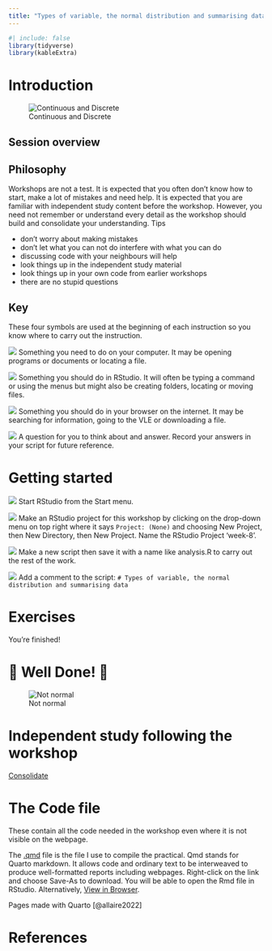 ```yaml
---
title: "Types of variable, the normal distribution and summarising data"
---
```


```r
#| include: false
library(tidyverse)
library(kableExtra)
```

# Introduction

![Continuous and Discrete](images/continuous_discrete-01.png){fig-alt="One the left: Continuous data - measures that can have possible infinite values within its range. A cute chick labelled I am 3.1 inches tall, I weigh 34.16 grams. One the right: Discrete observations can only exist at limited values, often counts. A cute octopus labelled I have 8 legs and 4 spots"}

## Session overview

## Philosophy

Workshops are not a test. It is expected that you often don't know how to start, make a lot of mistakes and need help. It is expected that you are familiar with independent study content before the workshop. However, you need not remember or understand every detail as the workshop should build and consolidate your understanding. Tips

-   don't worry about making mistakes
-   don't let what you can not do interfere with what you can do
-   discussing code with your neighbours will help
-   look things up in the independent study material
-   look things up in your own code from earlier workshops
-   there are no stupid questions

::: callout-note
## Key

These four symbols are used at the beginning of each instruction so you know where to carry out the instruction.

![](images/do_on_your_computer.png) Something you need to do on your computer. It may be opening programs or documents or locating a file.

![](images/do_in_R.png) Something you should do in RStudio. It will often be typing a command or using the menus but might also be creating folders, locating or moving files.

![](images/do_on_internet.png) Something you should do in your browser on the internet. It may be searching for information, going to the VLE or downloading a file.

![](images/answer.png) A question for you to think about and answer. Record your answers in your script for future reference.
:::

# Getting started

![](images/do_on_your_computer.png) Start RStudio from the Start menu.

![](images/do_in_R.png) Make an RStudio project for this workshop by clicking on the drop-down menu on top right where it says `Project: (None)` and choosing New Project, then New Directory, then New Project. Name the RStudio Project 'week-8'.

![](images/do_in_R.png) Make a new script then save it with a name like analysis.R to carry out the rest of the work.

![](images/do_in_R.png) Add a comment to the script: `# Types of variable, the normal distribution and summarising data`

# Exercises

<!-- ## 🐈 Coat colour of cats -->

<!-- ### The goal -->

<!-- We will work with some data on the coat colour of 62 cats. You are going to type data in R, summarise and plot it -->

<!-- The data are as a frequency table: -->

<!-- ```{r} -->

<!-- #| echo: false -->

<!-- coat <- c("black", "white", "tabby", "ginger", "tortoiseshell", "calico") -->

<!-- freq <- c(23, 15, 8, 10, 5, 1) -->

<!-- df <- data.frame(coat, freq) -->

<!-- knitr::kable(df,  -->

<!--              table.attr = "style='width:30%;'", -->

<!--              caption = "Frequency of coat colours in 62 cats", -->

<!--              format = "html", -->

<!--              col.names = c("Coat colour", "No. cats"), -->

<!--              row.names = FALSE) |>   -->

<!--   kable_styling() -->

<!-- ``` -->

<!-- You will create a figure like this: -->

<!-- ```{r} -->

<!-- #| echo: false -->

<!-- coat_data <- data.frame(coat, freq) -->

<!-- ggplot(data = coat_data,  -->

<!--        aes(x = reorder(coat, freq, decreasing = TRUE),  -->

<!--            y = freq)) + -->

<!--   geom_col(colour = "black", fill = "lightblue", width = 1) + -->

<!--   scale_x_discrete(name = "Coat colour", -->

<!--                    expand = c(0, 0)) + -->

<!--   scale_y_continuous(name = "Number of cats", -->

<!--                      expand = c(0, 0), -->

<!--                      limits = c(0, 25)) + -->

<!--   theme_classic() -->

<!-- ``` -->

<!-- ## Creating the data -->

<!-- Start by making a vector called `coat` that holds coat colours -->

<!-- ![](images/do_in_R.png) Write the following in your script: -->

<!-- ```{r} -->

<!-- # coat colours -->

<!-- coat <- c("black", "white", "tabby", "ginger", "tortoiseshell", "calico") -->

<!-- ``` -->

<!-- Remember, the shortcut for `<-` is Alt+- (hold the Alt key down then hit the minus key ). -->

<!-- Notice I have used a comment. Comment your code as much as possible! -->

<!-- ![](images/do_in_R.png) Ensure your cursor is on the line with the command and do Control+Enter to send the command to the console to be executed. -->

<!-- ![](images/do_in_R.png) Examine the 'structure' of the `coat` object using `str()` -->

<!-- ```{r} -->

<!-- str(coat) -->

<!-- ``` -->

<!-- It's vector of 6 character values, `chr` -->

<!-- ![](images/do_in_R.png) Create a vector called `freq` containing the numbers of cats with each coat colour and examine it with `str()`. -->

<!-- ```{r} -->

<!-- #| include: false -->

<!-- #---CODING ANSWER--- -->

<!-- # numbers of cats with each coat colour -->

<!-- freq <- c(23, 15, 8, 10, 5, 1) -->

<!-- str(freq) -->

<!-- ``` -->

<!-- ![](images/do_in_R.png) Check `sum(freq)` gives the answer you expect: -->

<!-- ```{r} -->

<!-- # the total Number of cats -->

<!-- sum(freq) -->

<!-- ``` -->

<!-- ## Packages -->

<!-- Commands like `c()`, `sum()`, and `str()` are in packages which are part the 'base' R system. A package is a collection of related commands. Base packages are installed automatically when you install R. -->

<!-- Other packages, such as `ggplot2` @ggplot2 need to be installed once and then loaded each session. `ggplot2` is one of the `tidyverse` @tidyverse packages. -->

<!-- ::: callout-important -->

<!-- ## Important -->

<!-- If you are working on a University computer (or the VDS) you *do not* need to install `tidyverse`. -->

<!-- If you are working on your own computer or using RStudio cloud you *do* need to install `tidyverse`. -->

<!-- ::: -->

<!-- To install a package: -->

<!-- ![](images/do_in_R.png) Go the Packages tab on the lower right pane. Click Install and type `tidyverse` into the box that appears. -->

<!-- Wait until you get the prompt back. It will take a few moments, be patient! -->

<!-- To use a package which is installed you have to load it with the `library()` function. You will need to do this whether you are working on your own computer or on a University computer -->

<!-- ![](images/do_in_R.png) Load the `tidyverse`: -->

<!-- ```{r} -->

<!-- #| eval: false -->

<!-- library(tidyverse) -->

<!-- ``` -->

<!-- You will likely be warned of some function name conflicts but these will not be a problem for you. -->

<!-- ## Plotting the data with `ggplot()` -->

<!-- `ggplot()` takes a dataframe for an argument -->

<!-- We can make a dataframe of the two vectors, `coat` and `freq` usinf the `data.frame()` function. -->

<!-- ![](images/do_in_R.png) Make a dataframe called `coat_data` -->

<!-- ```{r} -->

<!-- coat_data <- data.frame(coat, freq) -->

<!-- ``` -->

<!-- `n` was made into a factor (a categorical variable) because there are only 6 values and I want to make a bar plot. -->

<!-- ![](images/do_in_R.png) Check the structure of `coat_data` -->

<!-- ```{r} -->

<!-- #| include: false -->

<!-- str(coat_data) -->

<!-- ``` -->

<!-- Click on `coat_data` in the Environment to open a spreadsheet-like view of it. -->

<!-- ## A barplot -->

<!-- ![](images/do_in_R.png) Create a simple barplot using `ggplot` like this: -->

<!-- ```{r} -->

<!-- ggplot(data = coat_data, aes(x = coat, y = freq)) + -->

<!--   geom_col() -->

<!-- ``` -->

<!-- `ggplot()` alone creates a blank plot. -->

<!-- `ggplot(data = coat_data)` looks the same. -->

<!-- `aes()` gives the 'Aesthetic mappings'. How variables (columns) are mapped to visual properties (aesthetics) e.g., axes, colour, shapes. -->

<!-- Thus... -->

<!-- `ggplot(data = coat_data, aes(x = coat, y = freq))` produces a plot with axes -->

<!-- `geom_col` A 'Geom' (Geometric object) gives the visual representations of the data: points, lines, bars, boxplots etc. -->

<!-- Note that `ggplot2` is the name of the package and `ggplot()` is its most important command. -->

<!-- ## Using the help manual -->

<!-- 'Arguments' can be added to the `geom_col()` command inside the brackets. -->

<!-- Commands do something and their arguments (in brackets) and can specify: -->

<!-- -   what object to do it to\ -->

<!-- -   how exactly to do it -->

<!-- Many arguments have defaults so you don't always need to supply them. -->

<!-- ![](images/do_in_R.png) Open the manual page for `geom_col()` using: -->

<!-- ```{r} -->

<!-- #| eval: false -->

<!-- ?geom_col -->

<!-- ``` -->

<!-- The manual page has several sections. -->

<!-- -   **Description** an overview of what the command does\ -->

<!-- -   **Usage** lists arguments -->

<!--     -   form: argument name = default value\ -->

<!--     -   some arguments MUST be supplied others have defaults -->

<!--     -   `...` means etc and includes arguments that can be passed to many 'geoms' -->

<!-- -   **Arguments** gives the detail about the arguments -->

<!-- -   **Details** describes how the command works in more detail\ -->

<!-- -   **Value** gives the output of the command -->

<!-- -   Don't be too perturbed by not fully understanding the information -->

<!-- ## Customising the plot -->

<!-- ![](images/do_in_R.png) Change the fill of the bars using `fill`: -->

<!-- ```{r} -->

<!-- ggplot(data = coat_data, aes(x = coat, y = freq)) + -->

<!--   geom_col(fill = "lightblue") -->

<!-- ``` -->

<!-- Colours can be given by their name, "lightblue" or code, "#ADD8E6". -->

<!-- Look up by [name](assets/colournames.pdf) or [code](assets/colourhex.pdf) -->

<!-- ![](images/do_in_R.png) Change the bars to a colour you like. -->

<!-- `fill` is one of the arguments covered by `...`. `fill` is an 'aesthetic'. If you look for `...` in the list of arguments you will see it says: -->

<!-- > Other arguments passed on to layer(). These are often aesthetics, used to set an aesthetic to a fixed value, like colour = "red" or size = 3. They may also be parameters to the paired geom/stat. -->

<!-- We just set the \`fill\` aesthetic to a fixed value. -->

<!-- Further down the manual, there is a section on **Aesthetics** which lists those understood by `geom_col()` -->

<!-- We can set (map) the `fill` aesthetic to a fixed colour inside `geom_col()` *or* map it to a variable from the dataframe inside the `aes()` instead. This means the colour will be different for different values in that variable. -->

<!-- ![](images/do_in_R.png) Map the `fill` aesthetic to the `coat` variable: -->

<!-- ```{r} -->

<!-- ggplot(data = coat_data, aes(x = coat, y = freq, fill = coat)) + -->

<!--   geom_col() -->

<!-- ``` -->

<!-- Note that we have taken `fill = "lightblue"` out of the `geom_col()` and instead put `fill = coat` in the `aes()`. -->

<!-- ![](images/do_in_R.png) Use the manual to put the bars next to each other. Look for the argument that will mean there is no space between the bars. -->

<!-- ```{r} -->

<!-- #| echo: false -->

<!-- #---CODING ANSWER--- -->

<!-- ggplot(data = coat_data, aes(x = coat, y = freq)) + -->

<!--   geom_col(fill = "lightblue", width = 1) -->

<!-- ``` -->

<!-- ![](images/do_in_R.png) Use the manual to change the colour of the lines around each bar to black. -->

<!-- ```{r} -->

<!-- #| echo: false -->

<!-- #---CODING ANSWER--- -->

<!-- ggplot(data = coat_data, -->

<!--        aes(x = coat, y = freq)) + -->

<!--   geom_col(fill = "lightblue",  -->

<!--            width = 1,  -->

<!--            colour = "black") -->

<!-- ``` -->

<!-- We can make changes to the axes using: -->

<!-- -   Changes to a discrete x axis: `scale_x_discrete()` -->

<!-- -   Changes to a continuous y axis: `scale_y_continuous()` -->

<!-- `ggplot` automatically extends the axes slightly. You can turn this behaviour off with the `expand` argument in `scale_x_discrete()` and `scale_y_continuous()`.[^1] -->

<!-- ![](images/do_in_R.png) Remove the gap between the axes and the data: -->

<!-- ```{r} -->

<!-- ggplot(data = coat_data, aes(x = coat, y = freq)) + -->

<!--   geom_col(fill = "lightblue",  -->

<!--            width = 1,  -->

<!--            colour = "black") + -->

<!--   scale_x_discrete(expand = c(0, 0)) +  -->

<!--   scale_y_continuous(expand = c(0, 0))  -->

<!-- ``` -->

<!-- Each 'layer' is added to the ggplot() command with a `+` -->

<!-- ::: callout-tip -->

<!-- ## Top Tip -->

<!-- Make your code easier to read by using white space and new lines -->

<!-- -   put spaces around `=` , `->` and after `,` -->

<!-- -   use a newline after every comma in a command with lots of arguments -->

<!-- ::: -->

<!-- ![](images/do_in_R.png) Look up `scale_x_discrete` in the manual and work out how to change the axis title from "coat" to "Coat colour". Also change the *y*-axis title. -->

<!-- ```{r} -->

<!-- #| echo: false -->

<!-- #---CODING ANSWER--- -->

<!-- ggplot(data = coat_data, aes(x = coat, y = freq)) + -->

<!--   geom_col(fill = "lightblue",  -->

<!--            width = 1,  -->

<!--            colour = "black") + -->

<!--   scale_x_discrete(expand = c(0, 0), -->

<!--                    name = "Coat colour") +  -->

<!--   scale_y_continuous(expand = c(0, 0), -->

<!--                      name = "Number of cats")  -->

<!-- ``` -->

<!-- ![](images/do_in_R.png) I would prefer to see the *y*-axis extend a little beyond the data and we can change the axis "limits" in the `scale_y_continuous()` -->

<!-- ```{r} -->

<!-- ggplot(data = coat_data, aes(x = coat, y = freq)) + -->

<!--   geom_col(fill = "lightblue",  -->

<!--            width = 1,  -->

<!--            colour = "black") + -->

<!--   scale_x_discrete(expand = c(0, 0), -->

<!--                    name = "Coat colour") +  -->

<!--   scale_y_continuous(expand = c(0, 0), -->

<!--                      name = "Number of cats", -->

<!--                      limits = c(0, 25))  -->

<!-- ``` -->

<!-- The grey grid background is useful for examining plots on a screen but for a report of publication you will want a more scientific style. Every aspect of the "theme" of a plot - the non-data elements such as fonts, background colours, axis line colours etc - can be controlled individually[^2] but there are some handy built in themes that apply several changes at once. One of these is `theme_classic()` -->

<!-- ![](images/do_in_R.png) Add `theme_classic()` to the plot: -->

<!-- ```{r} -->

<!-- ggplot(data = coat_data, aes(x = coat, y = freq)) + -->

<!--   geom_col(width = 1,  -->

<!--            colour = "black", -->

<!--            fill = "lightblue") + -->

<!--   scale_x_discrete(expand = c(0, 0), -->

<!--                    name = "Coat colour") +  -->

<!--   scale_y_continuous(expand = c(0, 0), -->

<!--                      name = "Number of cats", -->

<!--                      limits = c(0, 25)) + -->

<!--   theme_classic() -->

<!-- ``` -->

<!-- The default ordering of a categorical variable like `coat` is alphabetical. Often we want to change the order. For example, you might want a "Control" on the left or the categories might have an inherent order (e.g., small, medium and large). We can alter (`mutate`) the `coat` variable using `fct_relevel()`. -->

<!-- ![](images/do_in_R.png) Make "white" the first category: -->

<!-- ```{r} -->

<!-- coat_data <- coat_data |>  -->

<!--   mutate(coat = fct_relevel(coat, "white")) -->

<!-- ``` -->

<!-- ::: callout-note -->

<!-- ## The pipe `|>` -->

<!-- `|>` is called the "pipe". A keyboard shortcut is Control+Shift+M -->

<!-- The pipe puts the output of one command (one the left) as input to another command (on the right). It can be read as "and then". You will more about it next week. -->

<!-- ::: -->

<!-- ![](images/do_in_R.png) Now plot again. -->

<!-- ```{r} -->

<!-- #| echo: false -->

<!-- ggplot(data = coat_data, aes(x = coat, y = freq)) + -->

<!--   geom_col(width = 1,  -->

<!--            colour = "black", -->

<!--            fill = "lightblue") + -->

<!--   scale_x_discrete(expand = c(0, 0), -->

<!--                    name = "Coat colour") +  -->

<!--   scale_y_continuous(expand = c(0, 0), -->

<!--                      name = "Number of cats", -->

<!--                      limits = c(0, 25)) + -->

<!--   theme_classic() -->

<!-- ``` -->

<!-- If you wanted white and then ginger you would do `fct_relevel(coat, c("white", "ginger")` -->

<!-- We can also order the categories by the values in another variable by using `reorder()` in the plot code. -->

<!-- ![](images/do_in_R.png) Reorder the categories in `coat` by the the value in `freq`: -->

<!-- ```{r} -->

<!-- ggplot(data = coat_data,  -->

<!--        aes(x = reorder(coat, freq, decreasing = TRUE),  -->

<!--            y = freq)) + -->

<!--   geom_col(width = 1,  -->

<!--            colour = "black", -->

<!--            fill = "lightblue") + -->

<!--   scale_x_discrete(expand = c(0, 0), -->

<!--                    name = "Coat colour") +  -->

<!--   scale_y_continuous(expand = c(0, 0), -->

<!--                      name = "Number of cats", -->

<!--                      limits = c(0, 25)) + -->

<!--   theme_classic() -->

<!-- ``` -->

You're finished!

# 🥳 Well Done! 🎉

![Not normal](images/not_normal.png){fig-alt="two distributions as characters. One is normal (bell-shaped) the other is not"}

# Independent study following the workshop

[Consolidate](study_after_workshop.qmd)

# The Code file

These contain all the code needed in the workshop even where it is not visible on the webpage.

The [.qmd](workshop.qmd) file is the file I use to compile the practical. Qmd stands for Quarto markdown. It allows code and ordinary text to be interweaved to produce well-formatted reports including webpages. Right-click on the link and choose Save-As to download. You will be able to open the Rmd file in RStudio. Alternatively, [View in Browser](https://github.com/3mmaRand/R4BABS/blob/main/r4babs1/week-7/workshop.qmd).

Pages made with Quarto [@allaire2022]

# References
